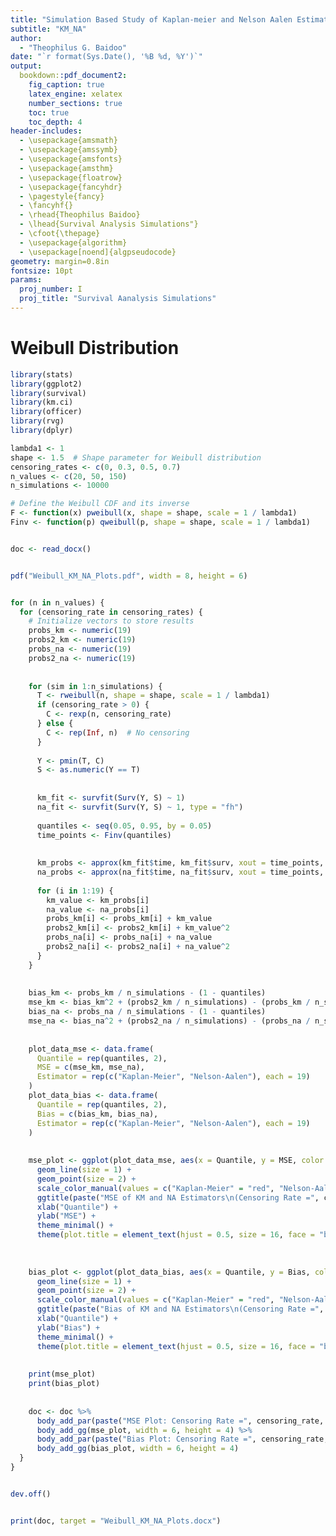 ---
title: "Simulation Based Study of Kaplan-meier and Nelson Aalen Estimators"
subtitle: "KM_NA"
author: 
  - "Theophilus G. Baidoo"
date: "`r format(Sys.Date(), '%B %d, %Y')`"
output:
  bookdown::pdf_document2:
    fig_caption: true
    latex_engine: xelatex
    number_sections: true
    toc: true
    toc_depth: 4
header-includes:
  - \usepackage{amsmath}
  - \usepackage{amssymb}
  - \usepackage{amsfonts}
  - \usepackage{amsthm}
  - \usepackage{floatrow}
  - \usepackage{fancyhdr}
  - \pagestyle{fancy}
  - \fancyhf{}
  - \rhead{Theophilus Baidoo}
  - \lhead{Survival Analysis Simulations"}
  - \cfoot{\thepage}
  - \usepackage{algorithm}
  - \usepackage[noend]{algpseudocode}
geometry: margin=0.8in
fontsize: 10pt
params:
  proj_number: I
  proj_title: "Survival Aanalysis Simulations"
---

# Weibull Distribution


```{r}
library(stats)
library(ggplot2)
library(survival)
library(km.ci)
library(officer)
library(rvg)
library(dplyr)
```

```{r}
lambda1 <- 1
shape <- 1.5  # Shape parameter for Weibull distribution
censoring_rates <- c(0, 0.3, 0.5, 0.7)
n_values <- c(20, 50, 150)  
n_simulations <- 10000
```


```{r}
# Define the Weibull CDF and its inverse
F <- function(x) pweibull(x, shape = shape, scale = 1 / lambda1)
Finv <- function(p) qweibull(p, shape = shape, scale = 1 / lambda1)


doc <- read_docx()


pdf("Weibull_KM_NA_Plots.pdf", width = 8, height = 6)


for (n in n_values) {
  for (censoring_rate in censoring_rates) {
    # Initialize vectors to store results
    probs_km <- numeric(19)
    probs2_km <- numeric(19)
    probs_na <- numeric(19)
    probs2_na <- numeric(19)
    
   
    for (sim in 1:n_simulations) {
      T <- rweibull(n, shape = shape, scale = 1 / lambda1)
      if (censoring_rate > 0) {
        C <- rexp(n, censoring_rate)
      } else {
        C <- rep(Inf, n)  # No censoring
      }
      
      Y <- pmin(T, C)
      S <- as.numeric(Y == T)
      
     
      km_fit <- survfit(Surv(Y, S) ~ 1)
      na_fit <- survfit(Surv(Y, S) ~ 1, type = "fh")
      
      quantiles <- seq(0.05, 0.95, by = 0.05)
      time_points <- Finv(quantiles)
      
      
      km_probs <- approx(km_fit$time, km_fit$surv, xout = time_points, rule = 2)$y
      na_probs <- approx(na_fit$time, na_fit$surv, xout = time_points, rule = 2)$y
      
      for (i in 1:19) {
        km_value <- km_probs[i]
        na_value <- na_probs[i]
        probs_km[i] <- probs_km[i] + km_value
        probs2_km[i] <- probs2_km[i] + km_value^2
        probs_na[i] <- probs_na[i] + na_value
        probs2_na[i] <- probs2_na[i] + na_value^2
      }
    }
    
   
    bias_km <- probs_km / n_simulations - (1 - quantiles)
    mse_km <- bias_km^2 + (probs2_km / n_simulations) - (probs_km / n_simulations)^2
    bias_na <- probs_na / n_simulations - (1 - quantiles)
    mse_na <- bias_na^2 + (probs2_na / n_simulations) - (probs_na / n_simulations)^2
    
    
    plot_data_mse <- data.frame(
      Quantile = rep(quantiles, 2),
      MSE = c(mse_km, mse_na),
      Estimator = rep(c("Kaplan-Meier", "Nelson-Aalen"), each = 19)
    )
    plot_data_bias <- data.frame(
      Quantile = rep(quantiles, 2),
      Bias = c(bias_km, bias_na),
      Estimator = rep(c("Kaplan-Meier", "Nelson-Aalen"), each = 19)
    )
    
   
    mse_plot <- ggplot(plot_data_mse, aes(x = Quantile, y = MSE, color = Estimator)) +
      geom_line(size = 1) +
      geom_point(size = 2) +
      scale_color_manual(values = c("Kaplan-Meier" = "red", "Nelson-Aalen" = "blue")) +
      ggtitle(paste("MSE of KM and NA Estimators\n(Censoring Rate =", censoring_rate, ", Sample Size =", n, ")")) +
      xlab("Quantile") +
      ylab("MSE") +
      theme_minimal() +
      theme(plot.title = element_text(hjust = 0.5, size = 16, face = "bold"))
    
    
    
    bias_plot <- ggplot(plot_data_bias, aes(x = Quantile, y = Bias, color = Estimator)) +
      geom_line(size = 1) +
      geom_point(size = 2) +
      scale_color_manual(values = c("Kaplan-Meier" = "red", "Nelson-Aalen" = "blue")) +
      ggtitle(paste("Bias of KM and NA Estimators\n(Censoring Rate =", censoring_rate, ", Sample Size =", n, ")")) +
      xlab("Quantile") +
      ylab("Bias") +
      theme_minimal() +
      theme(plot.title = element_text(hjust = 0.5, size = 16, face = "bold"))
    
   
    print(mse_plot)
    print(bias_plot)
    
 
    doc <- doc %>%
      body_add_par(paste("MSE Plot: Censoring Rate =", censoring_rate, ", Sample Size =", n), style = "heading 1") %>%
      body_add_gg(mse_plot, width = 6, height = 4) %>%
      body_add_par(paste("Bias Plot: Censoring Rate =", censoring_rate, ", Sample Size =", n), style = "heading 1") %>%
      body_add_gg(bias_plot, width = 6, height = 4)
  }
}


dev.off()


print(doc, target = "Weibull_KM_NA_Plots.docx")
```

